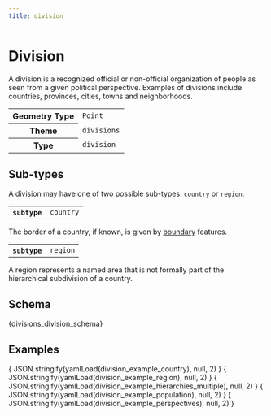 ```yaml
---
title: division
---
```



# Division

A division is a recognized official or non-official organization of people as seen from a given political perspective. Examples of divisions include countries, provinces, cities, towns and neighborhoods.


<table>
  <tbody>
  <tr>
    <th>Geometry Type</th>
    <td><code>Point</code></td>
  </tr>
  <tr>
    <th>Theme</th>
    <td><code>divisions</code></td>
  </tr>
  <tr>
    <th>Type</th>
    <td><code>division</code></td>
  </tr>
  </tbody>
</table>

## Sub-types

A division may have one of two possible sub-types: `country` or `region`.

<Tabs>
  <TabItem value="country" label="Country" default>
    <table>
      <tbody>
      <tr>
        <th><code>subtype</code></th>
        <td><code>country</code></td>
      </tr>
      </tbody>
    </table>


The border of a country, if known, is given by
[boundary](boundary) features.
  </TabItem>

  <TabItem value="region" label="Region">
    <table>
      <tbody>
      <tr>
        <th><code>subtype</code></th>
        <td><code>region</code></td>
      </tr>
      </tbody>
    </table>

A region represents a named area that is not formally part of
the hierarchical subdivision of a country.
  </TabItem>
</Tabs>


## Schema

<Tabs>
  <TabItem value="browsable" label="Browsable" default>
    <JSONSchemaViewer schema={ yamlLoad(divisions_division_schema) } resolverOptions={ generateResolverOptions({remote: true, yamlBasePath: '/divisions'})}/>
  </TabItem>
  <TabItem value="yaml" label="YAML" default>
    <CodeBlock language="jsx">{divisions_division_schema}</CodeBlock>
  </TabItem>
</Tabs>

## Examples

<Tabs>
  <TabItem value="country" label="Country" default>
    <CodeBlock language="json">{ JSON.stringify(yamlLoad(division_example_country), null, 2) }</CodeBlock>
     </TabItem>
    <TabItem value="region" label="Region" default>
    <CodeBlock language="json">{ JSON.stringify(yamlLoad(division_example_region), null, 2) }</CodeBlock>
    </TabItem>
      <TabItem value="hierarchies" label="Multiple hierarchies" default>
    <CodeBlock language="json">{ JSON.stringify(yamlLoad(division_example_hierarchies_multiple), null, 2) }</CodeBlock>
    </TabItem>
    <TabItem value="population" label="Population" default>
    <CodeBlock language="json">{ JSON.stringify(yamlLoad(division_example_population), null, 2) }</CodeBlock>
    </TabItem>
     <TabItem value="perspectives" label="Perspectives" default>
    <CodeBlock language="json">{ JSON.stringify(yamlLoad(division_example_perspectives), null, 2) }</CodeBlock>
    </TabItem>
</Tabs>
